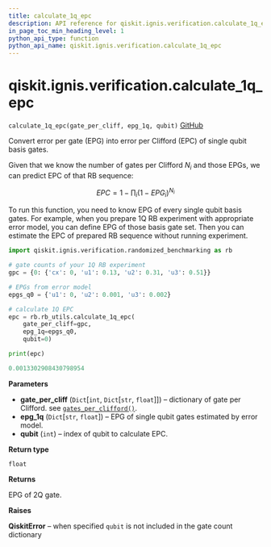 ```yaml
---
title: calculate_1q_epc
description: API reference for qiskit.ignis.verification.calculate_1q_epc
in_page_toc_min_heading_level: 1
python_api_type: function
python_api_name: qiskit.ignis.verification.calculate_1q_epc
---
```


# qiskit.ignis.verification.calculate\_1q\_epc

<span id="qiskit.ignis.verification.calculate_1q_epc" />

`calculate_1q_epc(gate_per_cliff, epg_1q, qubit)` [GitHub](https://github.com/qiskit-community/qiskit-ignis/tree/stable/0.7/qiskit/ignis/verification/randomized_benchmarking/rb_utils.py "view source code")

Convert error per gate (EPG) into error per Clifford (EPC) of single qubit basis gates.

Given that we know the number of gates per Clifford $N_i$ and those EPGs, we can predict EPC of that RB sequence:

$$
EPC = 1 - \prod_i \left( 1 - EPG_i \right)^{N_i}
$$

To run this function, you need to know EPG of every single qubit basis gates. For example, when you prepare 1Q RB experiment with appropriate error model, you can define EPG of those basis gate set. Then you can estimate the EPC of prepared RB sequence without running experiment.

```python
import qiskit.ignis.verification.randomized_benchmarking as rb

# gate counts of your 1Q RB experiment
gpc = {0: {'cx': 0, 'u1': 0.13, 'u2': 0.31, 'u3': 0.51}}

# EPGs from error model
epgs_q0 = {'u1': 0, 'u2': 0.001, 'u3': 0.002}

# calculate 1Q EPC
epc = rb.rb_utils.calculate_1q_epc(
    gate_per_cliff=gpc,
    epg_1q=epgs_q0,
    qubit=0)

print(epc)
```

```python
0.0013302908430798954
```

**Parameters**

*   **gate\_per\_cliff** (`Dict`\[`int`, `Dict`\[`str`, `float`]]) – dictionary of gate per Clifford. see [`gates_per_clifford()`](qiskit.ignis.verification.gates_per_clifford "qiskit.ignis.verification.gates_per_clifford").
*   **epg\_1q** (`Dict`\[`str`, `float`]) – EPG of single qubit gates estimated by error model.
*   **qubit** (`int`) – index of qubit to calculate EPC.

**Return type**

`float`

**Returns**

EPG of 2Q gate.

**Raises**

**QiskitError** – when specified `qubit` is not included in the gate count dictionary


